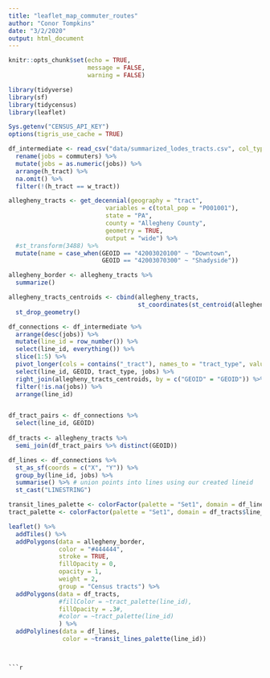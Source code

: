 ```yaml
---
title: "leaflet_map_commuter_routes"
author: "Conor Tompkins"
date: "3/2/2020"
output: html_document
---
```


```r
knitr::opts_chunk$set(echo = TRUE,
                      message = FALSE,
                      warning = FALSE)
```

```r
library(tidyverse)
library(sf)
library(tidycensus)
library(leaflet)
```


```r
Sys.getenv("CENSUS_API_KEY")
options(tigris_use_cache = TRUE)
```


```r
df_intermediate <- read_csv("data/summarized_lodes_tracts.csv", col_types = cols(.default = "c")) %>% 
  rename(jobs = commuters) %>% 
  mutate(jobs = as.numeric(jobs)) %>% 
  arrange(h_tract) %>% 
  na.omit() %>% 
  filter(!(h_tract == w_tract))
```


```r
allegheny_tracts <- get_decennial(geography = "tract",
                           variables = c(total_pop = "P001001"),
                           state = "PA",
                           county = "Allegheny County",
                           geometry = TRUE,
                           output = "wide") %>% 
  #st_transform(3488) %>% 
  mutate(name = case_when(GEOID == "42003020100" ~ "Downtown",
                          GEOID == "42003070300" ~ "Shadyside"))

allegheny_border <- allegheny_tracts %>% 
  summarize()

allegheny_tracts_centroids <- cbind(allegheny_tracts,
                                    st_coordinates(st_centroid(allegheny_tracts))) %>%
  st_drop_geometry()
```


```r
df_connections <- df_intermediate %>% 
  arrange(desc(jobs)) %>% 
  mutate(line_id = row_number()) %>% 
  select(line_id, everything()) %>% 
  slice(1:5) %>% 
  pivot_longer(cols = contains("_tract"), names_to = "tract_type", values_to = "GEOID") %>% 
  select(line_id, GEOID, tract_type, jobs) %>% 
  right_join(allegheny_tracts_centroids, by = c("GEOID" = "GEOID")) %>% 
  filter(!is.na(jobs)) %>% 
  arrange(line_id)


df_tract_pairs <- df_connections %>% 
  select(line_id, GEOID)
  
df_tracts <- allegheny_tracts %>% 
  semi_join(df_tract_pairs %>% distinct(GEOID))

df_lines <- df_connections %>% 
  st_as_sf(coords = c("X", "Y")) %>% 
  group_by(line_id, jobs) %>%
  summarise() %>% # union points into lines using our created lineid
  st_cast("LINESTRING")
```


```r
transit_lines_palette <- colorFactor(palette = "Set1", domain = df_lines$line_id)
tract_palette <- colorFactor(palette = "Set1", domain = df_tracts$line_id)

leaflet() %>% 
  addTiles() %>% 
  addPolygons(data = allegheny_border,
              color = "#444444",
              stroke = TRUE,
              fillOpacity = 0,
              opacity = 1,
              weight = 2,
              group = "Census tracts") %>% 
  addPolygons(data = df_tracts,
              #fillColor = ~tract_palette(line_id),
              fillOpacity = .3#,
              #color = ~tract_palette(line_id)
              ) %>% 
  addPolylines(data = df_lines,
               color = ~transit_lines_palette(line_id))
```


```


```r
```


```r
```


```r
```

